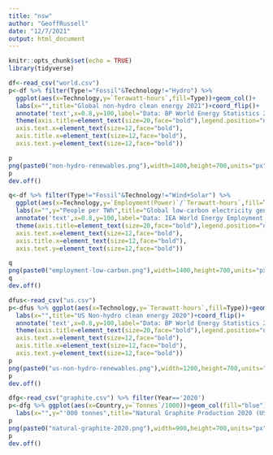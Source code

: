 ```yaml
---
title: "nsw"
author: "GeoffRussell"
date: "12/7/2021"
output: html_document
---
```


```r
knitr::opts_chunk$set(echo = TRUE)
library(tidyverse)
```

```r
df<-read_csv("world.csv")
p<-df %>% filter(Type!="Fossil"&Technology!="Hydro") %>%
  ggplot(aes(x=Technology,y=`Terawatt-hours`,fill=Type))+geom_col()+
  labs(x="",title="Global non-hydro clean energy 2021")+coord_flip()+
  annotate('text',x=0.8,y=100,label="Data: BP World Energy Statistics 2022",hjust=0)+
  theme(axis.title=element_text(size=20,face="bold"),legend.position="none",
  axis.text.x=element_text(size=12,face="bold"),
  axis.title.x=element_text(size=12,face="bold"),
  axis.text.y=element_text(size=12,face="bold"))

p
png(paste0("non-hydro-renewables.png"),width=1400,height=700,units="px",res=200,type="cairo-png")
p
dev.off()

q<-df %>% filter(Type!="Fossil"&Technology!="Wind+Solar") %>%
  ggplot(aes(x=Technology,y=`Employment(Power)`/`Terawatt-hours`,fill=Type))+geom_col()+
  labs(x="",y="People per TWh",title="Global low-carbon electricity generation employment")+coord_flip()+
  annotate('text',x=0.8,y=100,label="Data: IEA World Energy Employment 2022",hjust=0)+
  theme(axis.title=element_text(size=20,face="bold"),legend.position="none",
  axis.text.x=element_text(size=12,face="bold"),
  axis.title.x=element_text(size=12,face="bold"),
  axis.text.y=element_text(size=12,face="bold"))

q
png(paste0("employment-low-carbon.png"),width=1400,height=700,units="px",res=200,type="cairo-png")
q
dev.off()
```

```r
dfus<-read_csv("us.csv")
p<-dfus %>% ggplot(aes(x=Technology,y=`Terawatt-hours`,fill=Type))+geom_col()+
  labs(x="",title="US Non-hydro clean energy 2020")+coord_flip()+
  annotate('text',x=0.8,y=100,label="Data: BP World Energy Statistics 2021",hjust=0)+
  theme(axis.title=element_text(size=20,face="bold"),legend.position="none",
  axis.text.x=element_text(size=12,face="bold"),
  axis.title.x=element_text(size=12,face="bold"),
  axis.text.y=element_text(size=12,face="bold"))
p
png(paste0("us-non-hydro-renewables.png"),width=1200,height=700,units="px",res=200,type="cairo-png")
p
dev.off()
```

```r
dfg<-read_csv("graphite.csv") %>% filter(Year=='2020')
p<-dfg %>% ggplot(aes(x=Country,y=`Tonnes`/1000))+geom_col(fill="blue")+
  labs(x="",y="'000 tonnes",title="Natural Graphite Production 2020 (USGS)") + coord_flip()
p
png(paste0("natural-graphite-2020.png"),width=900,height=700,units="px",res=200,type="cairo-png")
p
dev.off()
```
